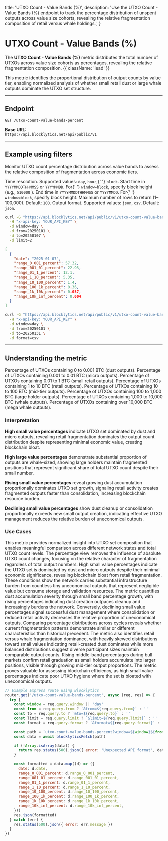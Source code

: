   title: 'UTXO Count - Value Bands (%)',
  description:
    'Use the UTXO Count - Value Bands (%) endpoint to track the percentage distribution of unspent outputs across value size cohorts, revealing the relative fragmentation composition of retail versus whale holdings.',
}

# UTXO Count - Value Bands (%)

The **UTXO Count - Value Bands (%)** metric distributes the total number of UTXOs across value size cohorts as percentages, revealing the relative fragmentation composition. {{ className: 'lead' }}

This metric identifies the proportional distribution of output counts by value tier, enabling normalized analysis of whether small retail dust or large whale outputs dominate the UTXO set structure.

---

## Endpoint

`GET /utxo-count-value-bands-percent`

**Base URL:**  
`https://api.blocklytics.net/api/public/v1`

---

## Example using filters

<Row>
  <Col>

Monitor UTXO count percentage distribution across value bands to assess the relative composition of fragmentation across economic tiers.

<Properties>
  <Property name="window" type="string">
    Time resolution. Supported values: <code>day</code>, <code>hour</code>,{' '}
    <code>block</code>.
  </Property>
  <Property name="from" type="string">
    Start time in <code>YYYYMMDDTHHMMSS</code> or <code>YYYYMMDD</code>. For{' '}
    <code>window=block</code>, specify block height (e.g., <code>510000</code>
    ).
  </Property>
  <Property name="to" type="string">
    End time in <code>YYYYMMDDTHHMMSS</code> or <code>YYYYMMDD</code>. For{' '}
    <code>window=block</code>, specify block height.
  </Property>
  <Property name="limit" type="integer">
    Maximum number of rows to return (1–100,000). Default: <code>100</code>.
  </Property>
  <Property name="format" type="string">
    Output format. Supported values: <code>json</code>, <code>csv</code>.
    Default: <code>json</code>.
  </Property>
</Properties>

  </Col>
  <Col>

```bash {title="Requesting UTXO Count - Value Bands (%) data"}
curl -G "https://api.blocklytics.net/api/public/v1/utxo-count-value-bands-percent" \
  -H "x-api-key: YOUR_API_KEY" \
  -d window=day \
  -d from=20250101 \
  -d to=20250107 \
  -d limit=2
```

```json {title="Sample JSON response"}
[
  {
    "date": "2025-01-07",
    "range_0_001_percent": 57.32,
    "range_001_01_percent": 22.93,
    "range_01_1_percent": 12.1,
    "range_1_10_percent": 5.35,
    "range_10_100_percent": 1.4,
    "range_100_1k_percent": 0.36,
    "range_1k_10k_percent": 0.057,
    "range_10k_inf_percent": 0.004
  }
]
```

```bash {title="Exporting as CSV"}
curl -G "https://api.blocklytics.net/api/public/v1/utxo-count-value-bands-percent" \
  -H "x-api-key: YOUR_API_KEY" \
  -d window=day \
  -d from=20250101 \
  -d to=20250131 \
  -d format=csv
```

  </Col>
</Row>

---

## Understanding the metric

<Row>
  <Col>

<Properties>
  <Property name="range_0_001_percent" type="number">
    Percentage of UTXOs containing 0 to 0.001 BTC (dust outputs).
  </Property>
  <Property name="range_001_01_percent" type="number">
    Percentage of UTXOs containing 0.001 to 0.01 BTC (micro outputs).
  </Property>
  <Property name="range_01_1_percent" type="number">
    Percentage of UTXOs containing 0.01 to 1 BTC (small retail outputs).
  </Property>
  <Property name="range_1_10_percent" type="number">
    Percentage of UTXOs containing 1 to 10 BTC (retail outputs).
  </Property>
  <Property name="range_10_100_percent" type="number">
    Percentage of UTXOs containing 10 to 100 BTC (mid-tier outputs).
  </Property>
  <Property name="range_100_1k_percent" type="number">
    Percentage of UTXOs containing 100 to 1,000 BTC (large holder outputs).
  </Property>
  <Property name="range_1k_10k_percent" type="number">
    Percentage of UTXOs containing 1,000 to 10,000 BTC (whale outputs).
  </Property>
  <Property name="range_10k_inf_percent" type="number">
    Percentage of UTXOs containing over 10,000 BTC (mega whale outputs).
  </Property>
</Properties>

### Interpretation

**High small value percentages** indicate UTXO set dominated by dust and micro outputs, revealing retail fragmentation dominates the output count distribution despite representing minimal economic value, creating blockchain bloat.

**High large value percentages** demonstrate substantial proportion of outputs are whale-sized, showing large holders maintain fragmented positions that represent significant share of total UTXO count despite their small number.

**Rising small value percentages** reveal growing dust accumulation proportionally dominates UTXO set growth, signaling retail activity creates fragmented outputs faster than consolidation, increasing blockchain resource burden.

**Declining small value percentages** show dust cleanup or consolidation proportionally exceeds new small output creation, indicating effective UTXO management reduces the relative burden of uneconomical outputs.

### Use Cases

This metric provides normalized insight into UTXO set composition that enables meaningful comparison across different network states and total UTXO count levels. The percentage view removes the influence of absolute UTXO count changes, focusing on the relative character of fragmentation regardless of total output numbers. High small value percentages indicate the UTXO set is dominated by dust and micro outputs despite their minimal economic significance, revealing blockchain bloat from retail fragmentation. These conditions show the network carries substantial infrastructure burden from countless tiny uneconomical outputs that represent negligible value but consume storage and validation resources. The metric quantifies dust accumulation severity through small band percentage growth, with rising percentages indicating dust creation outpaces cleanup and increasingly burdens the network. Conversely, declining small value percentages signal successful dust management where consolidation or reduced retail activity decreases the relative proportion of uneconomical outputs. Comparing percentage distributions across cycles reveals whether current fragmentation patterns demonstrate similar or different characteristics than historical precedent. The metric also identifies retail versus whale fragmentation dominance, with heavily skewed distributions toward small values indicating retail-created dust dominates while more balanced distributions suggest diverse participant sizes maintain comparable output counts. Rising middle-band percentages during bull markets confirm retail graduation as small holders accumulate into larger positions, visible through growing mid-tier output proportions. The metric proves valuable for assessing blockchain efficiency, as high small value percentages indicate poor UTXO hygiene where the set is bloated with uneconomical outputs.

  </Col>
  <Col>

```js {title="Node.js (Express) example"}
// Example Express route using Blocklytics
router.get('/utxo-count-value-bands-percent', async (req, res) => {
  try {
    const window = req.query.window || 'day'
    const from = req.query.from ? `&from=${req.query.from}` : ''
    const to = req.query.to ? `&to=${req.query.to}` : ''
    const limit = req.query.limit ? `&limit=${req.query.limit}` : ''
    const format = req.query.format ? `&format=${req.query.format}` : ''

    const path = `utxo-count-value-bands-percent?window=${window}${from}${to}${limit}${format}`
    const data = await blocklyticsFetch(path)

    if (!Array.isArray(data)) {
      return res.status(500).json({ error: 'Unexpected API format', data })
    }

    const formatted = data.map((d) => ({
      date: d.date,
      range_0_001_percent: d.range_0_001_percent,
      range_001_01_percent: d.range_001_01_percent,
      range_01_1_percent: d.range_01_1_percent,
      range_1_10_percent: d.range_1_10_percent,
      range_10_100_percent: d.range_10_100_percent,
      range_100_1k_percent: d.range_100_1k_percent,
      range_1k_10k_percent: d.range_1k_10k_percent,
      range_10k_inf_percent: d.range_10k_inf_percent,
    }))
    res.json(formatted)
  } catch (err) {
    res.status(500).json({ error: err.message })
  }
})
```

  </Col>
</Row>

